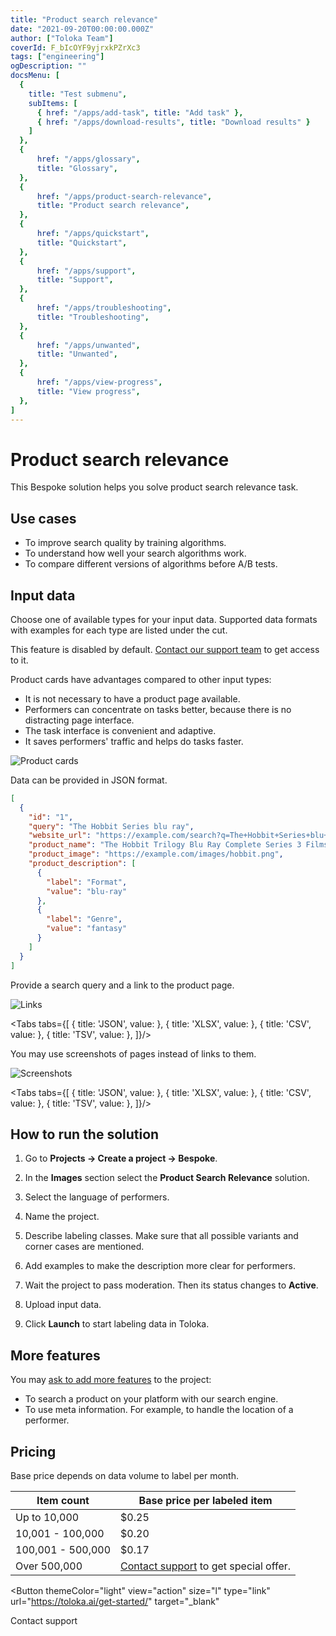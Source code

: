 ```yaml
---
title: "Product search relevance"
date: "2021-09-20T00:00:00.000Z"
author: ["Toloka Team"]
coverId: F_bIcOYF9yjrxkPZrXc3
tags: ["engineering"]
ogDescription: ""
docsMenu: [
  {
    title: "Test submenu",
    subItems: [
      { href: "/apps/add-task", title: "Add task" },
      { href: "/apps/download-results", title: "Download results" }
    ]
  },
  {
      href: "/apps/glossary",
      title: "Glossary",
  },
  {
      href: "/apps/product-search-relevance",
      title: "Product search relevance",
  },
  {
      href: "/apps/quickstart",
      title: "Quickstart",
  },
  {
      href: "/apps/support",
      title: "Support",
  },
  {
      href: "/apps/troubleshooting",
      title: "Troubleshooting",
  },
  {
      href: "/apps/unwanted",
      title: "Unwanted",
  },
  {
      href: "/apps/view-progress",
      title: "View progress",
  },
]
---
```




# Product search relevance

This Bespoke solution helps you solve product search relevance task.

## Use cases

- To improve search quality by training algorithms.
- To understand how well your search algorithms work.
- To compare different versions of algorithms before A/B tests.

## Input data

Choose one of available types for your input data. Supported data formats with examples for each type are listed under the cut.

<Cut title="Product cards">

<Note mode="note" title="Note">

This feature is disabled by default. [Contact our support team](support.md) to get access to it.

</Note>

Product cards have advantages compared to other input types:

- It is not necessary to have a product page available.
- Performers can concentrate on tasks better, because there is no distracting page interface.
- The task interface is convenient and adaptive.
- It saves performers' traffic and helps do tasks faster.

![Product cards](./product-search-relevance/interface-card.png)

Data can be provided in JSON format.

```json
[
  {
    "id": "1",
    "query": "The Hobbit Series blu ray",
    "website_url": "https://example.com/search?q=The+Hobbit+Series+blu+ray",
    "product_name": "The Hobbit Trilogy Blu Ray Complete Series 3 Films Full Box Set",
    "product_image": "https://example.com/images/hobbit.png",
    "product_description": [
      {
        "label": "Format",
        "value": "blu-ray"
      },
      {
        "label": "Genre",
        "value": "fantasy"
      }
    ]
  }
]
```

</Cut>

<Cut title="Links">

Provide a search query and a link to the product page.

![Links](./product-search-relevance/interface-screen.png)

<Tabs tabs={[
  { title: 'JSON', value: <JsonTab/> },
  { title: 'XLSX', value: <XlsxTab/> },
  { title: 'CSV', value: <CsvTab/> },
  { title: 'TSV', value: <TsvTab/> },
]}/>

</Cut>

<Cut title="Screenshots">

You may use screenshots of pages instead of links to them.

![Screenshots](./product-search-relevance/interface-screen.png)

<Tabs tabs={[
  { title: 'JSON', value: <JsonTab2/> },
  { title: 'XLSX', value: <XlsxTab2/> },
  { title: 'CSV', value: <CsvTab2/> },
  { title: 'TSV', value: <TsvTab2/> },
]}/>

</Cut>

## How to run the solution

1. Go to **Projects → Create a project → Bespoke**.

1. In the **Images** section select the **Product Search Relevance** solution.

1. Select the language of performers.

1. Name the project.

1. Describe labeling classes. Make sure that all possible variants and corner cases are mentioned.

1. Add examples to make the description more clear for performers.

1. Wait the project to pass moderation. Then its status changes to **Active**.

1. Upload input data.

1. Click **Launch** to start labeling data in Toloka.

## More features

You may [ask to add more features](support.md) to the project:

- To search a product on your platform with our search engine.
- To use meta information. For example, to handle the location of a performer.

## Pricing

Base price depends on data volume to label per month.

Item count | Base price per labeled item
---------- | ---------------------------
Up to 10,000 | $0.25
10,001 - 100,000 | $0.20
100,001 - 500,000 | $0.17
Over 500,000 | [Contact support](support.md) to get special offer.

<Button
  themeColor="light"
  view="action"
  size="l"
  type="link"
  url="https://toloka.ai/get-started/"
  target="_blank"
>
  Contact support
</Button>

